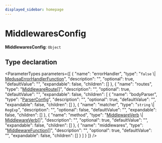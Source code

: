```yaml
---
displayed_sidebar: homepage
---
```



# MiddlewaresConfig

 **MiddlewaresConfig**: `Object`

## Type declaration

<ParameterTypes parameters={[
  {
    "name": "errorHandler",
    "type": "`false` \\| [MedusaErrorHandlerFunction](medusa.MedusaErrorHandlerFunction.mdx)",
    "description": "",
    "optional": true,
    "defaultValue": "",
    "expandable": false,
    "children": []
  },
  {
    "name": "routes",
    "type": "[MiddlewareRoute](medusa.MiddlewareRoute.mdx)[]",
    "description": "",
    "optional": true,
    "defaultValue": "",
    "expandable": false,
    "children": [
      {
        "name": "bodyParser",
        "type": "[ParserConfig](medusa.ParserConfig.mdx)",
        "description": "",
        "optional": true,
        "defaultValue": "",
        "expandable": false,
        "children": []
      },
      {
        "name": "matcher",
        "type": "`string` \\| `RegExp`",
        "description": "",
        "optional": false,
        "defaultValue": "",
        "expandable": false,
        "children": []
      },
      {
        "name": "method",
        "type": "[MiddlewareVerb](medusa.MiddlewareVerb.mdx) \\| [MiddlewareVerb](medusa.MiddlewareVerb.mdx)[]",
        "description": "",
        "optional": true,
        "defaultValue": "",
        "expandable": false,
        "children": []
      },
      {
        "name": "middlewares",
        "type": "[MiddlewareFunction](medusa.MiddlewareFunction.mdx)[]",
        "description": "",
        "optional": true,
        "defaultValue": "",
        "expandable": false,
        "children": []
      }
    ]
  }
]} />
